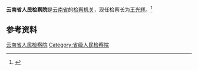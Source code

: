 {{Infobox PRCG
|机构名称 = 云南省人民检察院
|标志1    = Supreme_People's_Procuratorate_of_P.R.China's_badge_.svg
|标志1说明 = [[中华人民共和国人民检察院检徽|中华人民共和国人民检察院检徽]]
|职位1    = [[检察长|检察长]]
|人员1    = [[王光辉_(1967年)|王光辉]]
|衔级1    = [[二级大检察官|二级大检察官]]
|职位2    =
|人员2    =
|职位3    =
|人员3    =
|职位4    =
|人员4    =
|授权法源 = [[中华人民共和国宪法|中华人民共和国宪法]]<br />[[s:中华人民共和国刑法|中华人民共和国刑法]]<br />[[s:中华人民共和国刑事诉讼法|中华人民共和国刑事诉讼法]]
|组织法规 = [[s:中华人民共和国人民检察院组织法|中华人民共和国人民检察院组织法]]
|业务上级 = [[中华人民共和国最高人民检察院|中华人民共和国最高人民检察院]]
|组织上级 = [[云南省人民代表大会|云南省人民代表大会]]<br />[[云南省人民代表大会常务委员会|云南省人民代表大会常务委员会]]
|中共上级 = [[中国共产党云南省委员会|中国共产党云南省委员会]]
|中共本级 = 中国共产党云南省人民检察院党组
|机构类型 = [[检察机关|法律监督机关]]
|行政级别 = 副省级
|地址1    = [[云南省|云南省]]
|前身     = 
|邮编1    =
|电话1    =
|网站     = 
|网址     = 
}}
'''云南省人民检察院'''是[[云南省|云南省]]的[[检察机关|检察机关]]，现任检察长为[[王光辉_(1967年)|王光辉]]。<ref>{{Cite book|title=中国法律年鉴 2018|author=伍晓梅主编; 中国法律年鉴编辑部编|publisher=中国法律年鉴社|year=|issn=1003-1715|location=|pages=}}</ref>

== 参考资料 ==
{{reflist}}

{{中华人民共和国检察机关}}

[[Category:云南省人民检察院|]]
[[Category:省级人民检察院|Category:省级人民检察院]]